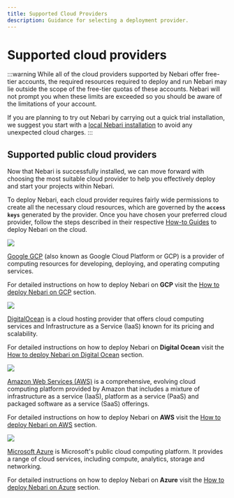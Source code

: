```yaml
---
title: Supported Cloud Providers
description: Guidance for selecting a deployment provider.
---
```


# Supported cloud providers

:::warning
While all of the cloud providers supported by Nebari offer free-tier accounts, the required resources required to deploy and run Nebari may lie outside the scope of the free-tier quotas of these accounts.
Nebari will not prompt you when these limits are exceeded so you should be aware of the limitations of your account.

If you are planning to try out Nebari by carrying out a quick trial installation, we suggest you start with a [local Nebari installation][nebari-local] to avoid any unexpected cloud charges.
:::

## Supported public cloud providers

Now that Nebari is successfully installed, we can move forward with choosing the most suitable cloud provider to help you effectively deploy and start your projects within Nebari.

<!-- TODO: add link to how-to -->

To deploy Nebari, each cloud provider requires fairly wide permissions to create all the necessary cloud resources, which are governed by the **`access keys`** generated by the provider.
Once you have chosen your preferred cloud provider, follow the steps described in their respective [How-to Guides][nebari-how-tos] to deploy Nebari on the cloud.


<Tabs>
  <TabItem value="gcp" label="Google GCP" default>

<div class="text--center">
  <img src="/img/get-started/started-google-cloud-logo.png" width={420} />
</div>

[Google GCP](https://cloud.google.com/) (also known as Google Cloud Platform or GCP) is a provider of computing resources for developing, deploying, and operating computing services.

For detailed instructions on how to deploy Nebari on **GCP** visit the [How to deploy Nebari on GCP][nebari-gcp] section.

</TabItem>
<TabItem value="do" label="Digital Ocean">

<div class="text--center">
  <img src="/img/get-started/started-digital-ocean-logo.png" width={420} />
</div>

[DigitalOcean](https://docs.digitalocean.com/products/kubernetes/) is a cloud hosting provider that offers cloud computing services and Infrastructure as a Service (IaaS) known for its pricing and scalability.

For detailed instructions on how to deploy Nebari on **Digital Ocean** visit the [How to deploy Nebari on Digital Ocean][nebari-do] section.

</TabItem>
<TabItem value="aws" label="Amazon AWS">

<div class="text--center">
  <img src="/img/get-started/started-amazon-web-services-logo.png" width={420} />
</div>

[Amazon Web Services (AWS)](https://aws.amazon.com/eks/) is a comprehensive, evolving cloud computing platform provided by Amazon that includes a mixture of infrastructure as a service (IaaS), platform as a service (PaaS) and packaged software as a service (SaaS) offerings.

For detailed instructions on how to deploy Nebari on **AWS** visit the [How to deploy Nebari on AWS][nebari-aws] section.

</TabItem>
<TabItem value="azure" label="Azure">

<div class="text--center">
  <img src="/img/get-started/started-azure-logo.png" width={420}/>
</div>

[Microsoft Azure](https://azure.microsoft.com/en-us/services/kubernetes-service/) is Microsoft's public cloud computing platform. It provides a range of cloud services, including compute, analytics, storage and networking.

For detailed instructions on how to deploy Nebari on **Azure** visit the [How to deploy Nebari on Azure][nebari-azure] section.

</TabItem>
</Tabs>

<!-- Internal links -->

[nebari-aws]: /how-tos/nebari-aws.md
[nebari-azure]: /how-tos/nebari-azure.md
[nebari-do]: /how-tos/nebari-do.md
[nebari-gcp]: /how-tos/nebari-gcp.md
[nebari-hpc]: /how-tos/nebari-hpc.md
[nebari-local]: /how-tos/nebari-local.md
[nebari-how-tos]: /how-tos/index.mdx
